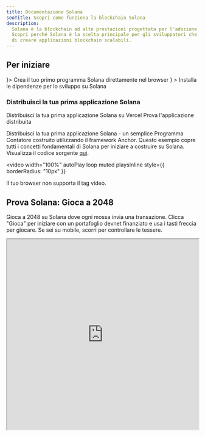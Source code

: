 ```yaml
---
title: Documentazione Solana
seoTitle: Scopri come funziona la blockchain Solana
description:
  Solana è la blockchain ad alte prestazioni progettata per l'adozione di massa.
  Scopri perché Solana è la scelta principale per gli sviluppatori che cercano
  di creare applicazioni blockchain scalabili.
---
```


## Per iniziare

<Cards>
  <Card title="Avvio rapido" href="/docs/intro/quick-start" icon={<Rocket />}>
    Crea il tuo primo programma Solana direttamente nel browser
  </Card>
  <Card
    title="Configura l'ambiente locale"
    href="/docs/intro/installation"
    icon={<Download />}
  >
    Installa le dipendenze per lo sviluppo su Solana
  </Card>
</Cards>

### Distribuisci la tua prima applicazione Solana

<Cards>
  <Card
    title="Distribuisci su Vercel"
    href="https://vercel.com/new/clone?repository-url=https%3A%2F%2Fgithub.com%2Fsolana-developers%2Fanchor-web3js-nextjs&root-directory=frontend&demo-title=Anchor%20Web3.js%20Next.js%20Demo&demo-description=An%20example%20deployment%20of%20the%20Anchor%20Web3.js%20Next.js%20project.&demo-url=https%3A%2F%2Fanchor-web3js-nextjs.vercel.app%2F&project-name=anchor-web3js-nextjs&repository-name=anchor-web3js-nextjs"
  >
    Distribuisci la tua prima applicazione Solana su Vercel
  </Card>
  <Card
    title="Anteprima Vercel"
    href="https://anchor-web3js-nextjs-jade.vercel.app/"
  >
    Prova l'applicazione distribuita
  </Card>
</Cards>

Distribuisci la tua prima applicazione Solana - un semplice Programma Contatore
costruito utilizzando il framework Anchor. Questo esempio copre tutti i concetti
fondamentali di Solana per iniziare a costruire su Solana. Visualizza il codice
sorgente [qui](https://github.com/solana-developers/anchor-web3js-nextjs).

<Accordions>
<Accordion title="Demo dell'applicazione">

<video
  width="100%"
  autoPlay
  loop
  muted
  playsInline
  style={{
    borderRadius: "10px"
  }}
>
  <source src="/assets/docs/counter.mp4" type="video/mp4" />
  Il tuo browser non supporta il tag video.
</video>

</Accordion>
</Accordions>

## Prova Solana: Gioca a 2048

Gioca a 2048 su Solana dove ogni mossa invia una transazione. Clicca "Gioca" per
iniziare con un portafoglio devnet finanziato e usa i tasti freccia per giocare.
Se sei su mobile, scorri per controllare le tessere.

<Accordions>
<Accordion title="Gioca a Solana 2048">

<iframe
  src="https://solplay.de/solana-2048/"
  width="100%"
  height="500"
  style={{
    borderRadius: "12px",
    border: "2px solid rgba(0, 0, 0, 0.2)",
    maxWidth: "100%",
    minHeight: "300px",
    aspectRatio: "1"
  }}
  scrolling="no"
/>

</Accordion>
</Accordions>

Creato da [Jonas](https://x.com/SolPlay_jonas), del team DevRel della Solana
Foundation.

## Inizia ad imparare

Impara i concetti chiave specifici per lo sviluppo su Solana.

<Cards>
  <Card title="Account" href="/docs/core/accounts">
    Come Solana memorizza i dati
  </Card>
  <Card title="Commissioni su Solana" href="/docs/core/fees">
    Costi per inviare transazioni su Solana
  </Card>
  <Card title="Transazioni" href="/docs/core/transactions">
    Come interagire con la rete Solana
  </Card>
  <Card title="Programmi" href="/docs/core/programs">
    Smart contract su Solana
  </Card>
  <Card title="Programs Derived Address" href="/docs/core/pda">
    Come generare indirizzi deterministici
  </Card>
  <Card title="Cross Program Invocation" href="/docs/core/cpi">
    Come richiamare un programma da un altro
  </Card>
</Cards>

### Sviluppo lato client

I seguenti SDK sono gli SDK ufficiali per Solana sviluppati da
[Anza](https://anza.xyz).

#### SDK ufficiali

| Linguaggio               | SDK                                                                |
| ------------------------ | ------------------------------------------------------------------ |
| Rust                     | [solana_sdk](/docs/clients/official/rust)                          |
| Typescript (Consigliato) | [@solana/kit](/docs/clients/official/javascript#solana-kit)        |
| Typescript (Legacy)      | [@solana/web3.js](/docs/clients/official/javascript#solana-web3js) |

#### SDK della community

I seguenti sono SDK sviluppati dalla community per vari linguaggi:

| Linguaggio | SDK                                                                                                                                     |
| ---------- | --------------------------------------------------------------------------------------------------------------------------------------- |
| Python     | [solders](https://github.com/kevinheavey/solders)                                                                                       |
| Java       | [sava](https://sava.software) o [solanaj](https://github.com/skynetcap/solanaj) o [solana4j](https://github.com/LMAX-Exchange/solana4j) |
| C++        | [solcpp](https://github.com/mschneider/solcpp) o [solana-c](https://github.com/VAR-META-Tech/solana-c-sdk)                              |
| Go         | [solana-go](https://github.com/gagliardetto/solana-go)                                                                                  |
| Kotlin     | [sol4k](https://github.com/sol4k/sol4k) o [solanaKT](https://github.com/metaplex-foundation/SolanaKT)                                   |
| Dart       | [solana](https://github.com/espresso-cash/espresso-cash-public/tree/master/packages/solana)                                             |
| C#         | [solnet](https://github.com/bmresearch/Solnet)                                                                                          |
| GdScript   | [godot](https://github.com/Virus-Axel/godot-solana-sdk/)                                                                                |

<Callout type="warn">
  Gli SDK della community non sono garantiti essere aggiornati o includere tutte
  le funzionalità degli SDK ufficiali.
</Callout>

## Gestire un validator

Scopri cosa serve per gestire un validator Solana e contribuire a proteggere la
rete.

<Cards>
  <Card title="Validator" href="https://docs.anza.xyz/validator/anatomy">
    Nodi individuali che proteggono la rete Solana
  </Card>
  <Card
    title="Requisiti di sistema"
    href="https://docs.anza.xyz/operations/requirements"
  >
    Requisiti hardware consigliati e SOL necessari per gestire un validator
  </Card>
  <Card
    title="Configurazione validator"
    href="https://docs.anza.xyz/operations/setup-a-validator"
  >
    Configura un validator e connettiti a un cluster per la prima volta
  </Card>
</Cards>

## Ottenere supporto

Ricevi aiuto dalla community Solana su
[Solana StackExchange](https://solana.stackexchange.com).
